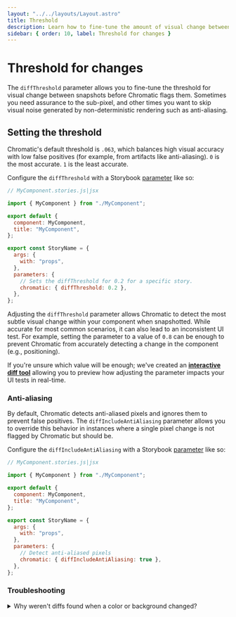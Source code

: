 ```yaml
---
layout: "../../layouts/Layout.astro"
title: Threshold
description: Learn how to fine-tune the amount of visual change between snapshots before they get marked as changes
sidebar: { order: 10, label: Threshold for changes }
---
```



# Threshold for changes

The `diffThreshold` parameter allows you to fine-tune the threshold for visual change between snapshots before Chromatic flags them. Sometimes you need assurance to the sub-pixel, and other times you want to skip visual noise generated by non-deterministic rendering such as anti-aliasing.

## Setting the threshold

Chromatic's default threshold is `.063`, which balances high visual accuracy with low false positives (for example, from artifacts like anti-aliasing). `0` is the most accurate. `1` is the least accurate.

Configure the `diffThreshold` with a Storybook [parameter](https://storybook.js.org/docs/react/writing-stories/parameters#story-parameters) like so:

<ParamsCallout name="diffThreshold" />

```js
// MyComponent.stories.js|jsx

import { MyComponent } from "./MyComponent";

export default {
  component: MyComponent,
  title: "MyComponent",
};

export const StoryName = {
  args: {
    with: "props",
  },
  parameters: {
    // Sets the diffThreshold for 0.2 for a specific story.
    chromatic: { diffThreshold: 0.2 },
  },
};
```

Adjusting the `diffThreshold` parameter allows Chromatic to detect the most subtle visual change within your component when snapshotted. While accurate for most common scenarios, it can also lead to an inconsistent UI test. For example, setting the parameter to a value of `0.8` can be enough to prevent Chromatic from accurately detecting a change in the component (e.g., positioning).

If you're unsure which value will be enough; we've created an [**interactive diff tool**](https://6262c53f521620003ac2ff49-ukmsdlppcb.chromatic.com/?path=/story/stories-diff-threshold-check--test-yours-out) allowing you to preview how adjusting the parameter impacts your UI tests in real-time.

### Anti-aliasing

By default, Chromatic detects anti-aliased pixels and ignores them to prevent false positives. The `diffIncludeAntiAliasing` parameter allows you to override this behavior in instances where a single pixel change is not flagged by Chromatic but should be.

Configure the `diffIncludeAntiAliasing` with a Storybook [parameter](https://storybook.js.org/docs/react/writing-stories/parameters#story-parameters) like so:

<ParamsCallout name="diffIncludeAntiAliasing" />

```js
// MyComponent.stories.js|jsx

import { MyComponent } from "./MyComponent";

export default {
  component: MyComponent,
  title: "MyComponent",
};

export const StoryName = {
  args: {
    with: "props",
  },
  parameters: {
    // Detect anti-aliased pixels
    chromatic: { diffIncludeAntiAliasing: true },
  },
};
```

### Troubleshooting

<details>
<summary>Why weren't diffs found when a color or background changed?</summary>

Chromatic uses a threshold to determine how much needs to visually change between snapshots before they get flagged as changes. This prevents false positives due to anti-aliasing and other non-deterministic rendering artifacts.

But our default threshold may result in subtle changes being missed. For instance, nuanced changes to the shade of gray of a background. In this case, you may want to adjust the `diffThreshold` to be more accurate (lower value).

Find the right threshold for your UI using our [**interactive diff tool**](https://6262c53f521620003ac2ff49-ukmsdlppcb.chromatic.com/?path=/story/stories-diff-threshold-check--test-yours-out).

</details>
